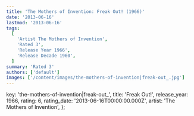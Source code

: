 ```yaml
---
title: 'The Mothers of Invention: Freak Out! (1966)'
date: '2013-06-16'
lastmod: '2013-06-16'
tags:
  [
    'Artist The Mothers of Invention',
    'Rated 3',
    'Release Year 1966',
    'Release Decade 1960',
  ]
summary: 'Rated 3'
authors: ['default']
images: ['/content/images/the-mothers-of-invention|freak-out_.jpg']
---
```


  key: 'the-mothers-of-invention|freak-out_',
  title: 'Freak Out!',
  release_year: 1966,
  rating: 6,
  rating_date: '2013-06-16T00:00:00.000Z',
  artist: 'The Mothers of Invention',
};

<MusicRating data={data} />
